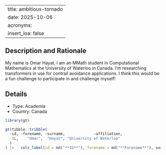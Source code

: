 
---
title: ambitious-tornado
date: 2025-10-06
acronyms:
  insert_loa: false
---

## Description and Rationale

My name is Omar Hayat, I am an MMath student in Computational Mathematics at the University of Waterloo in Canada. I'm researching transformers in use for contrail avoidance applications. I think this would be a fun challenge to participate in and challenge myself!

## Details

* Type: Academia
* Country: Canada

```r
library(gt)

gt(tibble::tribble(
  ~id, ~forename, ~surname,             ~affiliation,
   1L,    "Omar",  "Hayat", "University of Waterloo"
  )
) |>   cols_label(id = md("**ID**"), forename = md("**Forename**"), surname ~ md("**Surname**"), affiliation ~ md("**Affiliation**"))
```
